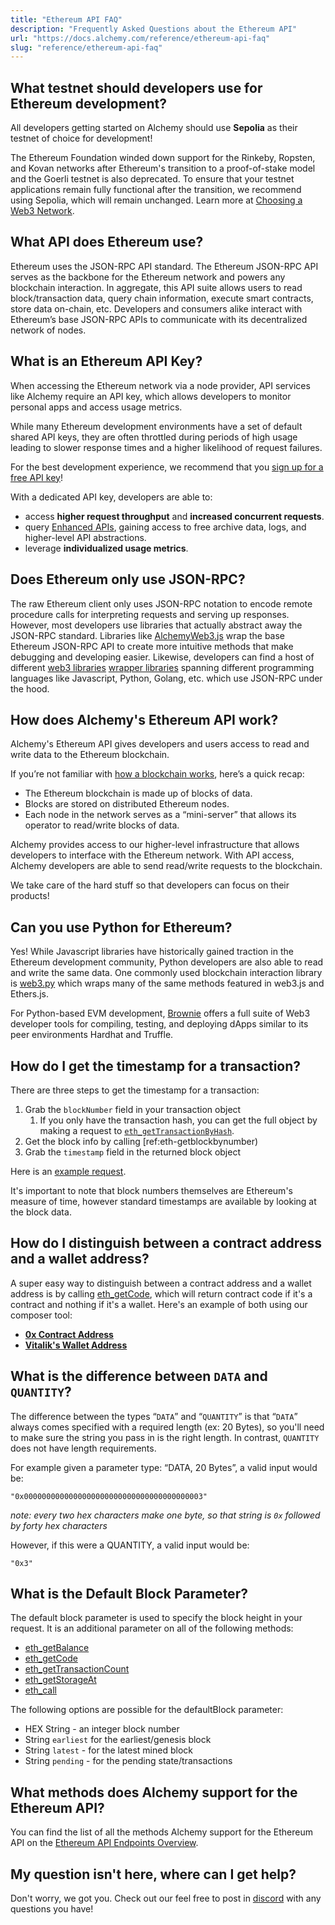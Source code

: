 ```yaml
---
title: "Ethereum API FAQ"
description: "Frequently Asked Questions about the Ethereum API"
url: "https://docs.alchemy.com/reference/ethereum-api-faq"
slug: "reference/ethereum-api-faq"
---
```


## What testnet should developers use for Ethereum development?

All developers getting started on Alchemy should use **Sepolia** as their testnet of choice for development!

The Ethereum Foundation winded down support for the Rinkeby, Ropsten, and Kovan networks after Ethereum's transition to a proof-of-stake model and the Goerli testnet is also deprecated. To ensure that your testnet applications remain fully functional after the transition, we recommend using Sepolia, which will remain unchanged. Learn more at [Choosing a Web3 Network](/docs/choosing-a-web3-network).

## What API does Ethereum use?

Ethereum uses the JSON-RPC API standard. The Ethereum JSON-RPC API serves as the backbone for the Ethereum network and powers any blockchain interaction. In aggregate, this API suite allows users to read block/transaction data, query chain information, execute smart contracts, store data on-chain, etc. Developers and consumers alike interact with Ethereum’s base JSON-RPC APIs to communicate with its decentralized network of nodes.

## What is an Ethereum API Key?

When accessing the Ethereum network via a node provider, API services like Alchemy require an API key, which allows developers to monitor personal apps and access usage metrics.

While many Ethereum development environments have a set of default shared API keys, they are often throttled during periods of high usage leading to slower response times and a higher likelihood of request failures.

For the best development experience, we recommend that you [sign up for a free API key](https://alchemy.com/?a=bad6a69700)!

With a dedicated API key, developers are able to:

* access **higher request throughput** and **increased concurrent requests**.
* query [Enhanced APIs](/reference/enhanced-apis-overview), gaining access to free archive data, logs, and higher-level API abstractions.
* leverage **individualized usage metrics**.

## Does Ethereum only use JSON-RPC?

The raw Ethereum client only uses JSON-RPC notation to encode remote procedure calls for interpreting requests and serving up responses. However, most developers use libraries that actually abstract away the JSON-RPC standard. Libraries like [AlchemyWeb3.js](/reference/use-alchemyweb3js) wrap the base Ethereum JSON-RPC API to create more intuitive methods that make debugging and developing easier. Likewise, developers can find a host of different [web3 libraries](/docs/alchemy-quickstart-guide#other-web3-libraries) [wrapper libraries](/reference/alchemy-quickstart-guide#other-web3-libraries) spanning different programming languages like Javascript, Python, Golang, etc. which use JSON-RPC under the hood.

## How does Alchemy's Ethereum API work?

Alchemy's Ethereum API gives developers and users access to read and write data to the Ethereum blockchain.

If you’re not familiar with [how a blockchain works](/docs/blockchain-101), here’s a quick recap:

* The Ethereum blockchain is made up of blocks of data.
* Blocks are stored on distributed Ethereum nodes.
* Each node in the network serves as a “mini-server” that allows its operator to read/write blocks of data.

Alchemy provides access to our higher-level infrastructure that allows developers to interface with the Ethereum network. With API access, Alchemy developers are able to send read/write requests to the blockchain.

We take care of the hard stuff so that developers can focus on their products!

## Can you use Python for Ethereum?

Yes! While Javascript libraries have historically gained traction in the Ethereum development community, Python developers are also able to read and write the same data. One commonly used blockchain interaction library is [web3.py](http://web3.py/) which wraps many of the same methods featured in web3.js and Ethers.js.

For Python-based EVM development, [Brownie](https://eth-brownie.readthedocs.io/en/stable/) offers a full suite of Web3 developer tools for compiling, testing, and deploying dApps similar to its peer environments Hardhat and Truffle.

## How do I get the timestamp for a transaction?

There are three steps to get the timestamp for a transaction:

1. Grab the `blockNumber` field in your transaction object
   1. If you only have the transaction hash, you can get the full object by making a request to [`eth_getTransactionByHash`](/reference/eth-gettransactionbyhash).
2. Get the block info by calling \[ref:eth-getblockbynumber)
3. Grab the `timestamp` field in the returned block object

Here is an [example request](https://composer.alchemyapi.io/?composer_state=%7B%22network%22%3A0%2C%22methodName%22%3A%22eth_getBlockByNumber%22%2C%22paramValues%22%3A%5B%22latest%22%2Cfalse%5D%7D).

It's important to note that block numbers themselves are Ethereum's measure of time, however standard timestamps are available by looking at the block data.

## How do I distinguish between a contract address and a wallet address?

A super easy way to distinguish between a contract address and a wallet address is by calling [eth\_getCode](/reference/eth-getcode), which will return contract code if it's a contract and nothing if it's a wallet. Here's an example of both using our composer tool:

* [**0x Contract Address**](https://composer.alchemyapi.io/?composer_state=%7B%22network%22%3A0%2C%22methodName%22%3A%22eth_getCode%22%2C%22paramValues%22%3A%5B%220xe41d2489571d322189246dafa5ebde1f4699f498%22%2C%22latest%22%5D%7D)
* [**Vitalik's Wallet Address**](https://composer.alchemyapi.io/?composer_state=%7B%22network%22%3A0%2C%22methodName%22%3A%22eth_getCode%22%2C%22paramValues%22%3A%5B%220xAb5801a7D398351b8bE11C439e05C5B3259aeC9B%22%2C%22latest%22%5D%7D)

## What is the difference between `DATA` and `QUANTITY`?

The difference between the types “`DATA`” and “`QUANTITY`” is that “`DATA`” always comes specified with a required length (ex: 20 Bytes), so you'll need to make sure the string you pass in is the right length. In contrast, `QUANTITY` does not have length requirements.

For example given a parameter type: “DATA, 20 Bytes”, a valid input would be:

```
"0x0000000000000000000000000000000000000003"
```

*note: every two hex characters make one byte, so that string is `0x` followed by forty hex characters*

However, if this were a QUANTITY, a valid input would be:

```
"0x3"
```

## What is the Default Block Parameter?

The default block parameter is used to specify the block height in your request. It is an additional parameter on all of the following methods:

* [eth\_getBalance](/reference/eth-getbalance)
* [eth\_getCode](/reference/eth-getcode)
* [eth\_getTransactionCount](/reference/eth-gettransactioncount)
* [eth\_getStorageAt](/reference/eth-getstorageat)
* [eth\_call](/reference/eth-call)

The following options are possible for the defaultBlock parameter:

* HEX String - an integer block number
* String `earliest` for the earliest/genesis block
* String `latest` - for the latest mined block
* String `pending` - for the pending state/transactions

## What methods does Alchemy support for the Ethereum API?

You can find the list of all the methods Alchemy support for the Ethereum API on the [Ethereum API Endpoints Overview](/reference/ethereum-api-endpoints-overview).

## My question isn't here, where can I get help?

Don't worry, we got you. Check out our feel free to post in [discord](https://alchemy.com/discord) with any questions you have!
